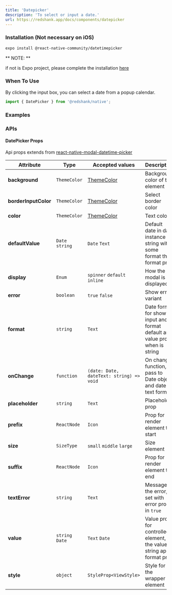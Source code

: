 ```yaml
---
title: 'Datepicker'
description: 'To select or input a date.'
url: https://redshank.app/docs/components/datepicker
---
```


### Installation (Not necessary on iOS)

```bash
expo install @react-native-community/datetimepicker
```

** NOTE: **

if not is Expo project, please complete the installation [here](https://github.com/react-native-datetimepicker/datetimepicker/blob/master/docs/manual-installation.md)

<Spacer y={2} />

### When To Use
By clicking the input box, you can select a date from a popup calendar.

```jsx
import { DatePicker } from '@redshank/native';
```

<Spacer y={2} />

### Examples

<Playground
  id="default"
  title="Default"
  description="Default datepicker element."
  code={datePicker.defaultCode}
/>

<Spacer y={2} />

<Playground
  id="picker-modes"
  title="Picker modes"
  description="Picker default modes element."
  code={datePicker.modes}
/>

<Spacer y={2} />

<Playground
  id="calendar"
  title="Calendar (iOS only)"
  description="Calendar mode only iOS in Android default."
  code={datePicker.calendaryIOS}
/>

<Spacer y={2} />

<Playground
  id="format"
  title="Format"
  description="Custom format date."
  code={datePicker.format}
/>

<Spacer y={2} />

<Playground
  id="locales"
  title="Locales"
  description="Change locale api."
  code={datePicker.locales}
/>

<Spacer y={2} />

### APIs

<Spacer y={2} />

#### DatePicker Props
Api props extends from [react-native-modal-datetime-picker](https://github.com/mmazzarolo/react-native-modal-datetime-picker)

| Attribute            | Type            | Accepted values                          | Description                                                                    | Default      |
|----------------------|-----------------|------------------------------------------|--------------------------------------------------------------------------------|--------------|
| **background**       | `ThemeColor`    | [ThemeColor](/docs/default-theme)        | Background color of the element                                                | `inputColor` |
| **borderInputColor** | `ThemeColor`    | [ThemeColor](/docs/default-theme)        | Select border color                                                            | `border`     |
| **color**            | `ThemeColor`    | [ThemeColor](/docs/default-theme)        | Text color                                                                     | `accents2`   |
| **defaultValue**     | `Date` `string` | `Date` `Text`                            | Default date in date instance or string with some format that format prop      | -            |
| **display**          | `Enum`          | `spinner` `default` `inline`             | How the modal is displayed                                                     | `spinner`    |
| **error**            | `boolean`       | `true` `false`                           | Show error variant                                                             | -            |
| **format**           | `string`        | `Text`                                   | Date format for show in input and format default and value prop when is string | -            |
| **onChange**         | `function`      | `(date: Date, dateText: string) => void` | On change function, pass to Date object and date text format                   | -            |
| **placeholder**      | `string`        | `Text`                                   | Placeholder prop                                                               | -            |
| **prefix**           | `ReactNode`     | `Icon`                                   | Prop for render element to start                                               | -            |
| **size**             | `SizeType`      | `small` `middle` `large`                 | Size element                                                                   | `middle`     |
| **suffix**           | `ReactNode`     | `Icon`                                   | Prop for render element to end                                                 | -            |
| **textError**        | `string`        | `Text`                                   | Message of the error, set with error prop in `true`                            | -            |
| **value**            | `string` `Date` | `Text` `Date`                            | Value prop for controlled element, if the value is string apply format prop    | -            |
| **style**            | `object`        | `StyleProp<ViewStyle>`                   | Style for the wrapper element                                                  | -            |
